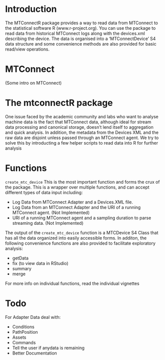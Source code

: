 
# Introduction

The MTConnectR package provides a way to read data from MTConnect to the statistical software R (www.r-project.org).  You can use the package to read data from historical MTConnect logs along with the devices.xml describing the device. The data is organised into a 'MTConnectDevice' S4 data structure and some convenience methods are also provided for basic read/view operations.

# MTConnect 
(Some intro on MTConnect)

# The mtconnectR package

One issue faced by the academic community and labs who want to analyse machine data is the fact that MTConnect data, although ideal for stream data processing and canonical storage, doesn't lend itself to aggregation and quick analysis. In addition, the metadata from the Devices XML and the raw data are disjoint unless passed through an MTConnect agent. We try to solve this by introducting a few helper scripts to read data into R for further analysis

# Functions

`create_mtc_device` This is the most important function and forms the crux of the package. This is a wrapper over multiple functions, and can accept different types of data input including:

* Log Data from MTConnect Adapter and a Devices.XML file.
* Log Data from an MTConnect Adapter and the URI of a running MTConnect agent. (Not Implemented)
* URI of a running MTConnect agent and a sampling duration to parse streaming data. (Not Implemented)

The output of the `create_mtc_device` function is a MTCDevice S4 Class that has all the data organized into easily accessible forms. In additon, the following convenience functions are also provided to facilitate exploratory analysis:

* getData
* fix (to view data in RStudio)
* summary
* merge

For more info on individual functions, read the individual vignettes

# Todo

For Adapter Data deal with:

* Conditions
* PathPosition
* Assets
* Commands
* Tell the user if anydata is remaining
* Better Documentation

